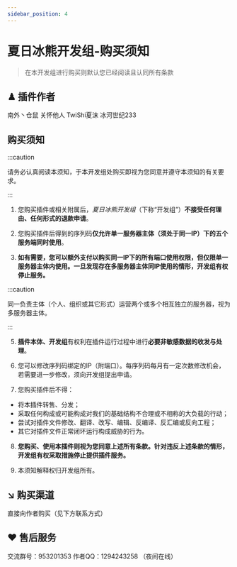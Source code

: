 ```yaml
---
sidebar_position: 4
---
```


# 夏日冰熊开发组-购买须知
> 在本开发组进行购买则默认您已经阅读且认同所有条款

## ♟ 插件作者
南外丶仓鼠 关怀他人 TwiShi夏沫 冰河世纪233
## 购买须知
:::caution

请务必认真阅读本须知，于本开发组处购买即视为您同意并遵守本须知的有关要求。

:::

1. 您购买插件或相关附属后，*夏日冰熊开发组*（下称“开发组”）**不接受任何理由、任何形式的退款申请**。

3. 您购买插件后得到的序列码**仅允许单一服务器主体（须处于同一IP）下的五个服务端同时使用**。

4. **如有需要，您可以额外支付以购买同一IP下的所有端口使用权限，但仅限单一服务器主体内使用。一旦发现存在多服务器主体同IP使用的情形，开发组有权停止服务。**

:::caution

同一负责主体（个人、组织或其它形式）运营两个或多个相互独立的服务器，视为多服务器主体。

:::

5. **插件本体、开发组**有权利在插件运行过程中进行**必要非敏感数据的收发与处理**。

6. 您可以修改序列码绑定的IP（附端口）。每序列码每月有一定次数修改机会，若需要进一步修改，须向开发组提出申请。

7. 您购买插件后不得：

  - 将本插件转售、分发；
  - 采取任何构成或可能构成对我们的基础结构不合理或不相称的大负载的行动；
  - 尝试对插件文件修改、翻译、改写、编辑、反编译、反汇编或反向工程；
  - 其它对插件文件正常闭环运行构成威胁的行为。

8. **您购买、使用本插件则视为您同意上述所有条款。针对违反上述条款的情形，开发组有权采取措施停止提供插件服务。**

9. 本须知解释权归开发组所有。

## ↘ 购买渠道
直接向作者购买（见下方联系方式）

## ♥ 售后服务
交流群号：953201353
作者QQ：1294243258 （夜间在线）